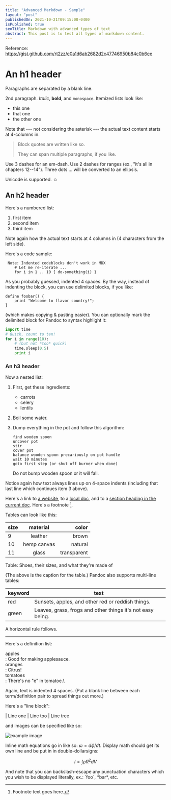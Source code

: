 ```yaml
---
title: "Advanced Markdown - Sample"
layout: "post"
publishedOn: 2021-10-21T09:15:00-0400
isPublished: true
seoTitle: Markdown with advanced types of text
abstract: This post is to test all types of markdown content.
---
```


Reference: https://gist.github.com/rt2zz/e0a1d6ab2682d2c47746950b84c0b6ee

# An h1 header

Paragraphs are separated by a blank line.

2nd paragraph. _Italic_, **bold**, and `monospace`. Itemized lists look like:

- this one
- that one
- the other one

Note that --- not considering the asterisk --- the actual text content starts at 4-columns in.

> Block quotes are
> written like so.
>
> They can span multiple paragraphs,
> if you like.

Use 3 dashes for an em-dash. Use 2 dashes for ranges (ex., "it's all in chapters 12--14"). Three dots ... will be converted to an ellipsis.

Unicode is supported. ☺

## An h2 header

Here's a numbered list:

1.  first item
2.  second item
3.  third item

Note again how the actual text starts at 4 columns in (4 characters from the left side).

Here's a code sample:

```
 Note: Indented codeblocks don't work in MDX
    # Let me re-iterate ...
    for i in 1 .. 10 { do-something(i) }
```

As you probably guessed, indented 4 spaces. By the way, instead of indenting the block, you can use delimited blocks, if you like:

```
define foobar() {
    print "Welcome to flavor country!";
}
```

(which makes copying & pasting easier). You can optionally mark the delimited block for Pandoc to syntax highlight it:

```python
import time
# Quick, count to ten!
for i in range(10):
    # (but not *too* quick)
    time.sleep(0.5)
    print i
```

### An h3 header

Now a nested list:

1.  First, get these ingredients:

    - carrots
    - celery
    - lentils

2.  Boil some water.

3.  Dump everything in the pot and follow this algorithm:

        find wooden spoon
        uncover pot
        stir
        cover pot
        balance wooden spoon precariously on pot handle
        wait 10 minutes
        goto first step (or shut off burner when done)

    Do not bump wooden spoon or it will fall.

Notice again how text always lines up on 4-space indents (including that last line which continues item 3 above).

Here's a link to [a website](http://foo.bar), to a [local doc](local-doc.html), and to a [section heading in the current doc](#an-h2-header). Here's a footnote [^1].

[^1]: Footnote text goes here.

Tables can look like this:

| size |  material   |       color |
| :--- | :---------: | ----------: |
| 9    |   leather   |       brown |
| 10   | hemp canvas |     natural |
| 11   |    glass    | transparent |

Table: Shoes, their sizes, and what they're made of

(The above is the caption for the table.) Pandoc also supports
multi-line tables:

| keyword | text                                                       |
| ------- | ---------------------------------------------------------- |
| red     | Sunsets, apples, and other red or reddish things.          |
| green   | Leaves, grass, frogs and other things it's not easy being. |

A horizontal rule follows.

---

Here's a definition list:

apples\
: Good for making applesauce.\
oranges\
: Citrus!\
tomatoes\
: There's no "e" in tomatoe.\

Again, text is indented 4 spaces. (Put a blank line between each term/definition pair to spread things out more.)

Here's a "line block":

| Line one
| Line too
| Line tree

and images can be specified like so:

![example image](example-image.jpg "An exemplary image")

Inline math equations go in like so: $\omega = d\phi / dt$. Display math should get its own line and be put in in double-dollarsigns:

$$I = \int \rho R^{2} dV$$

And note that you can backslash-escape any punctuation characters which you wish to be displayed literally, ex.: \`foo\`, \*bar\*, etc.
